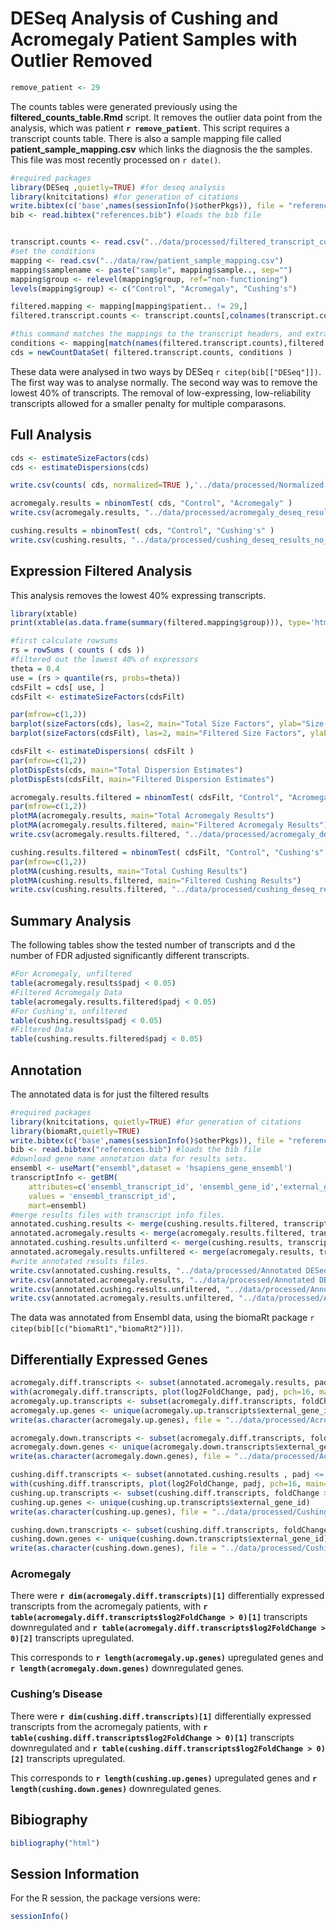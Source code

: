 DESeq Analysis of Cushing and Acromegaly Patient Samples with Outlier Removed
===============================================================================

```r
remove_patient <- 29
```

The counts tables were generated previously using the **filtered_counts_table.Rmd** script.  It removes the outlier data point from the analysis, which was patient **`r remove_patient`**.
This script requires a transcript counts table.  There is also a sample mapping file called **patient_sample_mapping.csv** which links the diagnosis the the samples.  This file was most recently processed on ```r date()```.

```r
#required packages
library(DESeq ,quietly=TRUE) #for deseq analysis
library(knitcitations) #for generation of citations
write.bibtex(c('base',names(sessionInfo()$otherPkgs)), file = "references.bib", append=T, create_key=F) #writes references to bibtex file
bib <- read.bibtex("references.bib") #loads the bib file


transcript.counts <- read.csv("../data/processed/filtered_transcript_counts_table.csv", row.names="X")
#set the conditions
mapping <- read.csv("../data/raw/patient_sample_mapping.csv")
mapping$samplename <- paste("sample", mapping$sample.., sep="")
mapping$group <- relevel(mapping$group, ref="non-functioning")
levels(mapping$group) <- c("Control", "Acromegaly", "Cushing's")

filtered.mapping <- mapping[mapping$patient.. != 29,]
filtered.transcript.counts <- transcript.counts[,colnames(transcript.counts) != mapping[mapping$patient.. == 29,]$samplename]
```

```r
#this command matches the mappings to the transcript headers, and extracts the conditions
conditions <- mapping[match(names(filtered.transcript.counts),filtered.mapping$samplename),]$group
cds = newCountDataSet( filtered.transcript.counts, conditions )
```

These data were analysed in two ways by DESeq `r citep(bib[["DESeq"]])`.  The first way was to analyse normally.  The second way was to remove the lowest 40% of transcripts.  The removal of low-expressing, low-reliability transcripts allowed for a smaller penalty for multiple comparasons.


Full Analysis
--------------

```r
cds <- estimateSizeFactors(cds)
cds <- estimateDispersions(cds)

write.csv(counts( cds, normalized=TRUE ),'../data/processed/Normalized Counts Table No Outlier.csv')

acromegaly.results = nbinomTest( cds, "Control", "Acromegaly" )
write.csv(acromegaly.results, "../data/processed/acromegaly_deseq_results_no_outlier.csv")

cushing.results = nbinomTest( cds, "Control", "Cushing's" )
write.csv(cushing.results, "../data/processed/cushing_deseq_results_no_outlier.csv")
```

Expression Filtered Analysis
-------------------------------
This analysis removes the lowest 40% expressing transcripts.

```r
library(xtable)
print(xtable(as.data.frame(summary(filtered.mapping$group))), type='html')
```

```r
#first calculate rowsums
rs = rowSums ( counts ( cds ))
#filtered out the lowest 40% of expressors
theta = 0.4
use = (rs > quantile(rs, probs=theta))
cdsFilt = cds[ use, ]
cdsFilt <- estimateSizeFactors(cdsFilt)

par(mfrow=c(1,2))
barplot(sizeFactors(cds), las=2, main="Total Size Factors", ylab="Size Factor", cex.names=0.7)
barplot(sizeFactors(cdsFilt), las=2, main="Filtered Size Factors", ylab="Size Factor", cex.names=0.7)

cdsFilt <- estimateDispersions( cdsFilt )
par(mfrow=c(1,2))
plotDispEsts(cds, main="Total Dispersion Estimates")
plotDispEsts(cdsFilt, main="Filtered Dispersion Estimates")

acromegaly.results.filtered = nbinomTest( cdsFilt, "Control", "Acromegaly" )
par(mfrow=c(1,2))
plotMA(acromegaly.results, main="Total Acromegaly Results")
plotMA(acromegaly.results.filtered, main="Filtered Acromegaly Results")
write.csv(acromegaly.results.filtered, "../data/processed/acromegaly_deseq_results_filtered_no_outlier.csv")

cushing.results.filtered = nbinomTest( cdsFilt, "Control", "Cushing's" )
par(mfrow=c(1,2))
plotMA(cushing.results, main="Total Cushing Results")
plotMA(cushing.results.filtered, main="Filtered Cushing Results")
write.csv(cushing.results.filtered, "../data/processed/cushing_deseq_results_filtered_no_outlier.csv")
```

Summary Analysis
-------------------
The following tables show the tested number of transcripts and d the number of FDR adjusted significantly different transcripts.

```r
#For Acromegaly, unfiltered
table(acromegaly.results$padj < 0.05)
#Filtered Acromegaly Data
table(acromegaly.results.filtered$padj < 0.05)
#For Cushing's, unfiltered
table(cushing.results$padj < 0.05)
#Filtered Data
table(cushing.results.filtered$padj < 0.05)
```

Annotation
-------------

The annotated data is for just the filtered results 

```r
#required packages
library(knitcitations, quietly=TRUE) #for generation of citations
library(biomaRt,quietly=TRUE)
write.bibtex(c('base',names(sessionInfo()$otherPkgs)), file = "references.bib", append=T, create_key=F) #writes references to bibtex file
bib <- read.bibtex("references.bib") #loads the bib file
#download gene name annotation data for results sets.
ensembl <- useMart("ensembl",dataset = 'hsapiens_gene_ensembl')
transcriptInfo <- getBM(
    attributes=c('ensembl_transcript_id', 'ensembl_gene_id','external_gene_id'), 
    values = 'ensembl_transcript_id',
    mart=ensembl)
#merge results files with transcript info files.
annotated.cushing.results <- merge(cushing.results.filtered, transcriptInfo, by.x="id", by.y="ensembl_transcript_id")
annotated.acromegaly.results <- merge(acromegaly.results.filtered, transcriptInfo, by.x="id", by.y="ensembl_transcript_id")
annotated.cushing.results.unfilterd <- merge(cushing.results, transcriptInfo, by.x="id", by.y="ensembl_transcript_id")
annotated.acromegaly.results.unfiltered <- merge(acromegaly.results, transcriptInfo, by.x="id", by.y="ensembl_transcript_id")
#write annotated results files.
write.csv(annotated.cushing.results, "../data/processed/Annotated DESeq Results without Outlier - Cushing.csv")
write.csv(annotated.acromegaly.results, "../data/processed/Annotated DESeq Results without Outlier - Acromegaly.csv")
write.csv(annotated.cushing.results.unfiltered, "../data/processed/Annotated DESeq Results without Outlier and Unfiltered - Cushing.csv")
write.csv(annotated.acromegaly.results.unfiltered, "../data/processed/Annotated DESeq Results without Outlier and Unfiltered - Acromegaly.csv")
```

The data was annotated from Ensembl data, using the biomaRt package `r citep(bib[[c("biomaRt1","biomaRt2")]])`.

Differentially Expressed Genes
--------------------------------
```r
acromegaly.diff.transcripts <- subset(annotated.acromegaly.results, padj <= 0.05) 
with(acromegaly.diff.transcripts, plot(log2FoldChange, padj, pch=16, main="Differentially Expressed Transcripts in Acromegaly Patients"))
acromegaly.up.transcripts <- subset(acromegaly.diff.transcripts, foldChange > 1)
acromegaly.up.genes <- unique(acromegaly.up.transcripts$external_gene_id)
write(as.character(acromegaly.up.genes), file = "../data/processed/Acromegaly Upregulated Genes without Outlier.txt")

acromegaly.down.transcripts <- subset(acromegaly.diff.transcripts, foldChange < 1)
acromegaly.down.genes <- unique(acromegaly.down.transcripts$external_gene_id)
write(as.character(acromegaly.down.genes), file = "../data/processed/Acromegaly Downregulated Genes without Outlier.txt")

cushing.diff.transcripts <- subset(annotated.cushing.results , padj <= 0.05) 
with(cushing.diff.transcripts, plot(log2FoldChange, padj, pch=16, main="Differentially Expressed Transcripts in Cushing's Patients without Outlier"))
cushing.up.transcripts <- subset(cushing.diff.transcripts, foldChange > 1)
cushing.up.genes <- unique(cushing.up.transcripts$external_gene_id)
write(as.character(cushing.up.genes), file = "../data/processed/Cushing Upregulated Genes without Outlier.txt")

cushing.down.transcripts <- subset(cushing.diff.transcripts, foldChange < 1)
cushing.down.genes <- unique(cushing.down.transcripts$external_gene_id)
write(as.character(cushing.down.genes), file = "../data/processed/Cushing Downregulated Genes without Outlier.txt")
```

### Acromegaly

There were **`r dim(acromegaly.diff.transcripts)[1]`** differentially expressed transcripts from the acromegaly patients, with **`r table(acromegaly.diff.transcripts$log2FoldChange > 0)[1]`** transcripts downregulated and **`r table(acromegaly.diff.transcripts$log2FoldChange > 0)[2]`** transcripts upregulated.

This corresponds to **`r length(acromegaly.up.genes)`** upregulated genes and **`r length(acromegaly.down.genes)`** downregulated genes.

### Cushing's Disease

There were **`r dim(cushing.diff.transcripts)[1]`** differentially expressed transcripts from the acromegaly patients, with **`r table(cushing.diff.transcripts$log2FoldChange > 0)[1]`** transcripts downregulated and **`r table(cushing.diff.transcripts$log2FoldChange > 0)[2]`** transcripts upregulated.

This corresponds to **`r length(cushing.up.genes)`** upregulated genes and **`r length(cushing.down.genes)`** downregulated genes.


Bibiography
------------
```r
bibliography("html") 
```

Session Information
-------------------

For the R session, the package versions were:
```r
sessionInfo()
```

